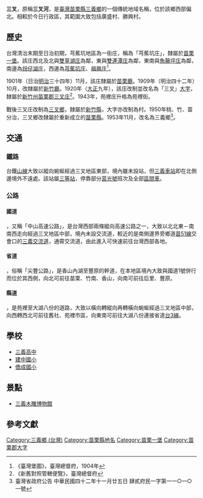 {{noteTA　
|1 = zh-cn:庄; zh-hk:庄; zh-tw:庄;
}}
'''三叉'''，原稱'''三叉河'''，是[[臺灣|臺灣]][[苗栗縣|苗栗縣]][[三義鄉_(台灣)|三義鄉]]的一個傳統地域名稱，位於該鄉西部偏北。相較於今日行政區，其範圍大致包括廣盛村、勝興村。

==歷史==
台灣清治末期至日治初期，芎蕉坑地區為一街庄，稱為「芎蕉坑庄」，隸屬於[[苗栗一堡|苗栗一堡]]。該庄西北及北與[[雙草湖庄|雙草湖庄]]為鄰，東與[[雙連潭_(苗栗縣)|雙連潭庄]]為鄰，東南與[[魚藤坪庄|魚藤坪庄]]為鄰，南邊為[[拐仔湖庄|拐仔湖庄]]，西邊為[[芎蕉坑庄|芎蕉坑庄]]、[[福興_(苗栗縣)|福興庄]]<ref>《臺灣堡圖》，臺灣總督府，1904年</ref>。

1901年（日治[[明治|明治]]三十四年）11月，該庄隸屬於[[苗栗廳|苗栗廳]]。1909年（明治四十二年）10月，改隸屬於[[新竹廳|新竹廳]]。1920年（[[大正|大正]]九年），該庄改制並改名為「三叉」[[大字|大字]]，隸屬於[[新竹州|新竹州]][[苗栗郡|苗栗郡]][[三叉庄|三叉庄]]<ref>《新舊對照管轄便覽》，臺灣總督府</ref>。1943年，苑裡庄升格為苑裡街。

戰後三叉庄改制為[[三義鄉_(台灣)|三叉鄉]]，隸屬於[[新竹縣|新竹縣]]，大字亦改制為村。1950年桃、竹、苗分治，三叉鄉改隸屬於重新成立的[[苗栗縣|苗栗縣]]。1953年11月，改名為三義鄉<ref>臺灣省政府公告 中華民國四十二年十一月廿五日 肆貳府民一字第一一○一○一號</ref>。

==交通==
===鐵路===
台鐵[[臺中線|山線]]大致以縱向蜿蜒經過三叉地區東部，境內雖未設站，但[[三義車站|三義車站]]即在北側邊境外不遠處。該站屬[[三等站_(台鐵)|三等站]]，停靠部分[[莒光號|莒光號]]班次及全部[[台鐵區間車|區間車]]。

===公路===
====國道====
{{Jct|country=TWN|NH|1}}，又稱「中山高速公路」，是台灣西部兩條縱向高速公路之一，大致以北北東－南南西走向經過三叉地區中部，境內未設交流道，較近的是南側邊界旁鄉道[[苗51線|苗51線]]交會口的[[三義交流道|三義交流道]]，通霄交流道，由此進入可快速前往台灣西部各地。

====省道====
{{Jct|country=TWN|PH|13}}，俗稱「尖豐公路」，是香山內湖至豐原的幹道，在本地區境內大致與國道1號併行而位於其西側，向北可前往苗栗、竹南、香山，向南可前往后里、豐原。

====縣道====
{{Jct|country=TWN|CH|130}}，是苑裡至大湖八份的道路，大致以橫向轉縱向再轉橫向蜿蜒經過三叉地區中部，向西轉西北可前往舊社、苑裡市區，向東南可前往大湖八份連接省道[[台3線|台3線]]。

==學校==
*[[三義高中|三義高中]]
*[[建中國小|建中國小]]
*[[僑成國小|僑成國小]]

==景點==
*[[三義木雕博物館|三義木雕博物館]]

==參考文獻==
{{reflist}}

{{苗栗郡}}

[[Category:三義鄉_(台灣)|Category:三義鄉 (台灣)]]
[[Category:苗栗縣地名|Category:苗栗縣地名]]
[[Category:苗栗一堡|Category:苗栗一堡]]
[[Category:苗栗郡大字|Category:苗栗郡大字]]